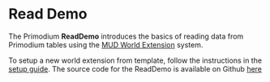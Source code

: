 # Read Demo

The Primodium **ReadDemo** introduces the basics of reading data from Primodium tables using the [MUD World Extension](https://mud.dev/guides/extending-a-world) system.

To setup a new world extension from template, follow the instructions in the [setup guide](../world-extension/setup.mdx). The source code for the ReadDemo is available on Github [here](https://github.com/primodiumxyz/developer/tree/main/examples/ReadDemo)
